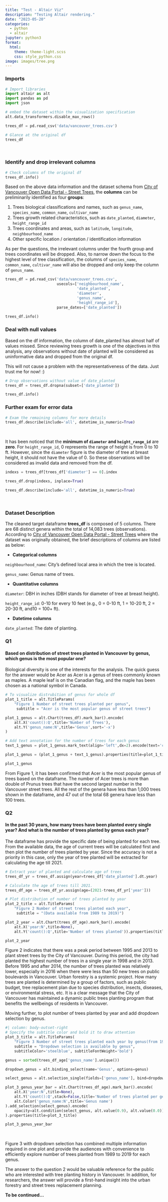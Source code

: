 ```yaml
---
title: "Test - Altair Viz"
description: "Testing Altair rendering."
date: "2023-05-20"
categories: 
  - python
  - altair
jupyter: python3
format:
  html:
    theme: theme-light.scss
    css: style_python.css
image: images/tree.png
---
```


### Imports

```python
# Import libraries 
import altair as alt
import pandas as pd
import json

# embed the dataset within the visualization specification
alt.data_transformers.disable_max_rows()

trees_df = pd.read_csv('data/vancouver_trees.csv')

# Glance at the original df
trees_df
```

<br>

### Identify and drop irrelevant columns

```python
# Check columns of the original df
trees_df.info()
```

Based on the above data information and the dataset schema from <a href="https://opendata.vancouver.ca/explore/dataset/street-trees/information/?disjunctive.species_name&disjunctive.common_name&disjunctive.height_range_id" target="_blank">City of Vancouver Open Data Portal - Street Trees</a>, the **columns** can be preliminarily identified as four **groups**:

1.  Trees biological classifications and names, such as `genus_name`, `species_name`, `common_name`, `cultivar_name`
2.  Trees growth related characteristics, such as `date_planted`, `diameter`, `height_range_id`
3.  Trees coordinates and areas, such as `latitude`, `longitude`, `neighbourhood_name`
4.  Other specific location / orientation / identification information

As per the questions, the irrelevant columns under the fourth group and trees coordinates will be dropped. Also, to narrow down the focus to the highest level of tree classification, the columns of `species_name`, `common_name`, `cultivar_name` will also be dropped and only keep the column of `genus_name`.

```python
trees_df = pd.read_csv('data/vancouver_trees.csv',
                       usecols=['neighbourhood_name',
                                'date_planted',
                                'diameter', 
                                'genus_name',
                                'height_range_id'],
                       parse_dates=['date_planted'])
                                    
trees_df.info()
```

### Deal with null values

Based on the df information, the column of date_planted has almost half of values missed. Since reviewing trees growth is one of the objectives in this analysis, any observations without date of planted will be considered as uninformative data and dropped from the original df.

This will not cause a problem with the representativeness of the data. Just trust me for now! :)


```python
# Drop observations without value of date_planted
trees_df = trees_df.dropna(subset=['date_planted'])

trees_df.info()
```

### Further exam for error data

```python
# Exam the remaining columns for more details
trees_df.describe(include='all', datetime_is_numeric=True)
```

<br>

It has been noticed that the **minimum of `diameter` and `height_range_id`** are **zero**. For `height_range_id`, 0 represents the range of height is from 0 to 10 ft. However, since the `diameter` figure is the diameter of tree at breast height, it should not have the value of 0. So these observations will be considered as invalid data and removed from the df.

```python
indexs = trees_df[trees_df['diameter'] == 0].index

trees_df.drop(indexs, inplace=True)

trees_df.describe(include='all', datetime_is_numeric=True)
```

<br>

### Dataset Description

The cleaned target dataframe **trees_df** is composed of 5 columns. There are 68 distinct genera within the total of 14,083 trees (observations). According to <a href="https://opendata.vancouver.ca/explore/dataset/street-trees/information/?disjunctive.species_name&disjunctive.common_name&disjunctive.height_range_id" target="_blank">City of Vancouver Open Data Portal - Street Trees</a> where the dataset was originally obtained, the brief descriptions of columns are listed as below:

-   **Categorical columns**

`neighbourhood_name`: City's defined local area in which the tree is located.

`genus_name`: Genus name of trees.

-   **Quantitative columns**

`diameter`: DBH in inches (DBH stands for diameter of tree at breast height).

`height_range_id`: 0-10 for every 10 feet (e.g., 0 = 0-10 ft, 1 = 10-20 ft, 2 = 20-30 ft, and10 = 100+ ft).

-   **Datetime columns**

`date_planted`: The date of planting.

### Q1

#### Based on distribution of street trees planted in Vancouver by genus, which genus is the most popular one?

Biological diversity is one of the interests for the analysis. The quick guess for the answer would be Acer as Acer is a genus of trees commonly known as maples. A maple leaf is on the Canadian flag, and the maple has been chosen as a national symbol in Canada.

```python
# To visualize distrubition of genus for whole df
plot_1_title = alt.TitleParams(
    "Figure 1 Number of street trees planted per genus",
     subtitle = "Acer is the most popular genus of street trees")

plot_1_genus = alt.Chart(trees_df).mark_bar().encode(
    alt.X('count():Q',title='Number of Trees'),
    alt.Y('genus_name:N',title='Genus',sort='-x')
)

# Add text annotation for the number of trees for each genus
text_1_genus = plot_1_genus.mark_text(align='left',dx=2).encode(text='count():Q')

plot_1_genus = (plot_1_genus + text_1_genus).properties(title=plot_1_title,width=550)

plot_1_genus
```

From Figure 1, it has been confirmed that Acer is the most popular genus of trees based on the dataframe. The number of Acer trees is more than double of Prunus trees that have the second largest number in the Vancouver street trees. All the rest of the genera have less than 1,000 trees shown in the dataframe, and 47 out of the total 68 genera have less than 100 trees.

### Q2

#### In the past 30 years, how many trees have been planted every single year? And what is the number of trees planted by genus each year?

The dataframe has provide the specific date of being planted for each tree. From the available data, the age of current trees will be calculated first and then plot the number of trees planted by year. Since the accuracy is not a priority in this case, only the year of tree planted will be extracted for calculating the age till 2021.

```python
# Extract year of planted and calculate age of trees
trees_df_yr = trees_df.assign(year=trees_df['date_planted'].dt.year)

# Calculate the age of trees till 2021.
trees_df_age = trees_df_yr.assign(age=(2021-trees_df_yr['year']))

# Plot distribution of number of trees planted by year
plot_2_title = alt.TitleParams(
    "Figure 2 Number of street trees planted each year",
     subtitle = "(Data available from 1989 to 2019)")

plot_2_year = alt.Chart(trees_df_age).mark_bar().encode(
    alt.X('year:N',title=None),
    alt.Y('count():Q',title='Number of trees planted')).properties(title=plot_2_title)

plot_2_year
```

Figure 2 indicates that there was a peak period between 1995 and 2013 to plant street trees by the City of Vancouver. During this period, the city had planted the highest number of trees in a single year in 1998 and in 2013. Before 1995 and after 2014, the number of trees planted was relatively lower, especially in 2016 when there were less than 50 new trees on public boulevards in Vancouver. Urban forestry is a systemic project. How many trees are planted is determined by a group of factors, such as public budget, tree replacement plan due to species distribution, insects, diseases, or environmental stress, etc. It is a clear message that the City of Vancouver has maintained a dynamic public trees planting program that benefits the wellbeings of residents in Vancouver.

Moving further, to plot number of trees planted by year and add dropdown selection by genus.

```python
#| column: body-outset-right
# Specify the subtitle color and bold it to draw attention
plot_3_title = alt.TitleParams(
    "Figure 3 Number of street trees planted each year by genus(from 1989 to 2019)",
    subtitle = "Dropdown selection is available by genus",
    subtitleColor='steelblue', subtitleFontWeight='bold')

genus = sorted(trees_df_age['genus_name'].unique())

dropdown_genus = alt.binding_select(name='Genus', options=genus)

select_genus = alt.selection_single(fields=['genus_name'], bind=dropdown_genus)

plot_3_genus_year_bar = alt.Chart(trees_df_age).mark_bar().encode(
    alt.X('year:N',title=None),
    alt.Y('count():Q',stack=False,title='Number of trees planted per genus'),
    alt.Color('genus_name:N',title='Genus name')
).add_selection(select_genus).encode(
    opacity=alt.condition(select_genus, alt.value(0.9), alt.value(0.0))
).properties(title=plot_3_title)

plot_3_genus_year_bar
```

<br>

Figure 3 with dropdown selection has combined multiple information required in one plot and provide the audiences with convenience to efficiently explore number of trees planted from 1989 to 2019 for each genus.

The answer to the question 2 would be valuable reference for the public who are interested with tree planting history in Vancouver. In addition, for researchers, the answer will provide a first-hand insight into the urban forestry and street trees replacement planning.

**To be continued...**
